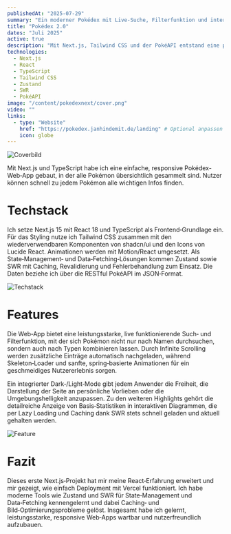 ```yaml
---
publishedAt: "2025-07-29"
summary: "Ein moderner Pokédex mit Live-Suche, Filterfunktion und interaktiven Statistiken."
title: "Pokédex 2.0"
dates: "Juli 2025"
active: true
description: "Mit Next.js, Tailwind CSS und der PokéAPI entstand eine performante, nutzerfreundliche Pokédex-App."
technologies:
  - Next.js
  - React
  - TypeScript
  - Tailwind CSS
  - Zustand
  - SWR
  - PokéAPI
image: "/content/pokedexnext/cover.png"
video: ""
links:
  - type: "Website"
    href: "https://pokedex.janhindemit.de/landing" # Optional anpassen
    icon: globe
---
```


![Coverbild](/content/pokedexnext/cover.png)

Mit Next.js und TypeScript habe ich eine einfache, responsive Pokédex-Web‑App gebaut, in der alle Pokémon übersichtlich gesammelt sind. Nutzer können schnell zu jedem Pokémon alle wichtigen Infos finden.

# Techstack

Ich setze Next.js 15 mit React 18 und TypeScript als Frontend‑Grundlage ein. Für das Styling nutze ich Tailwind CSS zusammen mit den wiederverwendbaren Komponenten von shadcn/ui und den Icons von Lucide React. Animationen werden mit Motion/React umgesetzt. Als State‑Management‑ und Data‑Fetching‑Lösungen kommen Zustand sowie SWR mit Caching, Revalidierung und Fehlerbehandlung zum Einsatz. Die Daten beziehe ich über die RESTful PokéAPI im JSON‑Format.

![Techstack](/content/pokedexnext/techstack.png)

# Features

Die Web‑App bietet eine leistungsstarke, live funktionierende Such‑ und Filterfunktion, mit der sich Pokémon nicht nur nach Namen durchsuchen, sondern auch nach Typen kombinieren lassen. Durch Infinite Scrolling werden zusätzliche Einträge automatisch nachgeladen, während Skeleton‑Loader und sanfte, spring‑basierte Animationen für ein geschmeidiges Nutzererlebnis sorgen.

Ein integrierter Dark‑/Light‑Mode gibt jedem Anwender die Freiheit, die Darstellung der Seite an persönliche Vorlieben oder die Umgebungshelligkeit anzupassen. Zu den weiteren Highlights gehört die detailreiche Anzeige von Basis‑Statistiken in interaktiven Diagrammen, die per Lazy Loading und Caching dank SWR stets schnell geladen und aktuell gehalten werden.

![Feature](/content/pokedexnext/features.png)

# Fazit

Dieses erste Next.js‑Projekt hat mir meine React‑Erfahrung erweitert und mir gezeigt, wie einfach Deployment mit Vercel funktioniert. Ich habe moderne Tools wie Zustand und SWR für State‑Management und Data‑Fetching kennengelernt und dabei Caching‑ und Bild‑Optimierungsprobleme gelöst. Insgesamt habe ich gelernt, leistungsstarke, responsive Web‑Apps wartbar und nutzerfreundlich aufzubauen.
